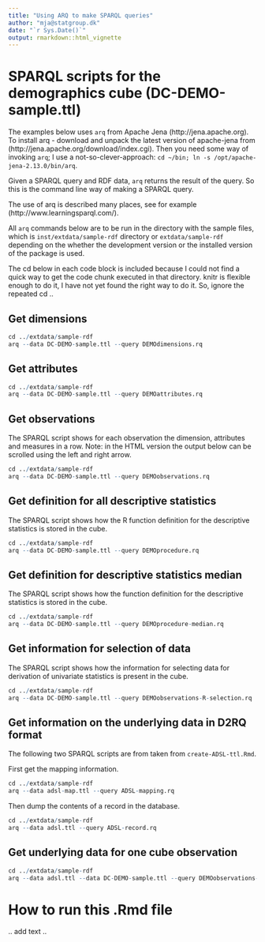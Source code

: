 ```yaml
---
title: "Using ARQ to make SPARQL queries"
author: "mja@statgroup.dk"
date: "`r Sys.Date()`"
output: rmarkdown::html_vignette
---
```


# SPARQL scripts for the demographics cube (DC-DEMO-sample.ttl)

The examples below uses `arq` from Apache Jena
(http://jena.apache.org). To install arq - download and unpack the
latest version of apache-jena from
(http://jena.apache.org/download/index.cgi).
Then you need some way
of invoking `arq`; I use a not-so-clever-approach: `cd ~/bin; ln -s
/opt/apache-jena-2.13.0/bin/arq`.

Given a SPARQL query and RDF data, `arq` returns the result of the
query. So this is the command line way of making a SPARQL query.

The use of arq is described many places, see for example
(http://www.learningsparql.com/).

All `arq` commands below are to be run in the directory with the
sample files, which is `inst/extdata/sample-rdf` directory or
`extdata/sample-rdf` depending on the whether the development version
or the installed version of the package is used.

The cd below in each code block is included because I could not find a
quick way to get the code chunk executed in that directory. knitr is
flexible enough to do it, I have not yet found the right way to do it.
So, ignore the repeated cd ..

## Get dimensions
```r
cd ../extdata/sample-rdf
arq --data DC-DEMO-sample.ttl --query DEMOdimensions.rq 
```

## Get attributes

```r
cd ../extdata/sample-rdf
arq --data DC-DEMO-sample.ttl --query DEMOattributes.rq 
```

## Get observations

The SPARQL script shows for each observation the dimension, attributes and measures in a row.
Note: in the HTML version the output below can be scrolled using the left and right arrow.
```r
cd ../extdata/sample-rdf
arq --data DC-DEMO-sample.ttl --query DEMOobservations.rq 
```

## Get definition for all descriptive statistics

The SPARQL script shows how the R function definition for the descriptive statistics is stored in the cube.
```r
cd ../extdata/sample-rdf
arq --data DC-DEMO-sample.ttl --query DEMOprocedure.rq 
```

## Get definition for descriptive statistics median

The SPARQL script shows how the function definition for the descriptive statistics is stored in the cube.
```r
cd ../extdata/sample-rdf
arq --data DC-DEMO-sample.ttl --query DEMOprocedure-median.rq 
```

## Get information for selection of data

The SPARQL script shows how the information for selecting data for derivation of univariate statistics is present in the cube.
```r
cd ../extdata/sample-rdf
arq --data DC-DEMO-sample.ttl --query DEMOobservations-R-selection.rq
```

## Get information on the underlying data in D2RQ format

The following two SPARQL scripts are from taken from `create-ADSL-ttl.Rmd`.

First get the mapping information.
```r
cd ../extdata/sample-rdf
arq --data adsl-map.ttl --query ADSL-mapping.rq
```

Then dump the contents of a record in the database.
```r
cd ../extdata/sample-rdf
arq --data adsl.ttl --query ADSL-record.rq
```

## Get underlying data for one cube observation

```r
cd ../extdata/sample-rdf
arq --data adsl.ttl --data DC-DEMO-sample.ttl --query DEMOobservations-R-data.rq
```


# How to run this .Rmd file
.. add text ..
